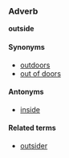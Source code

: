 ===Adverb===<!-- I think it can be used as an adjective and a preposition too! gotta love particles (: -->
'''outside'''

====Synonyms====
*[[outdoors]]
*[[out of doors]]

====Antonyms====
*[[inside]]

====Related terms====
*[[outsider]]